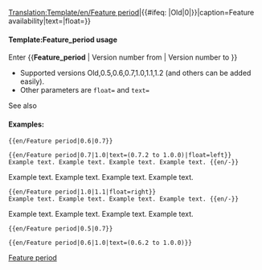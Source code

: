 <noinclude>[[Translation:Template/en/Feature period]]</noinclude><noinclude></noinclude><includeonly>{{en/VersionBox|{{#ifeq: {{{1|}}}|Old|0|{{{1|}}}}}|{{#ifeq: {{{2|}}}|Old|0|{{{2|}}}}}|caption=Feature availability|text={{{text|}}}|float={{{float|}}}}}</includeonly><noinclude>

====Template:Feature_period usage====
Enter <nowiki>{{</nowiki>'''Feature_period'''<nowiki> | Version number from | Version number to }}</nowiki>
*Supported versions Old,0.5,0.6,0.7,1.0,1.1,1.2 (and others can be added easily).
*Other parameters are <code>float=</code> and <code>text=</code>
See also {{en/s|Feature}}

====Examples:====
<pre>{{en/Feature period|0.6|0.7}}</pre>
{{en/Feature period|0.6|0.7}}
<pre>{{en/Feature period|0.7|1.0|text=(0.7.2 to 1.0.0)|float=left}}
Example text. Example text. Example text. Example text. {{en/-}}</pre>
{{en/Feature period|0.7|1.0|text=(0.7.2 to 1.0.0)|float=left}}
Example text. Example text. Example text. Example text. {{en/-}}
<pre>{{en/Feature period|1.0|1.1|float=right}}
Example text. Example text. Example text. Example text. {{en/-}}</pre>
{{en/Feature period|1.0|1.1|float=right}}
Example text. Example text. Example text. Example text. {{en/-}}
<pre>{{en/Feature period|0.5|0.7}}</pre>
{{en/Feature period|0.5|0.7}}
<pre>{{en/Feature period|0.6|1.0|text=(0.6.2 to 1.0.0)}}</pre>
{{en/Feature period|0.6|1.0|text=(0.6.2 to 1.0.0)}}


[[Category:en/Templates|Feature period]]
</noinclude>